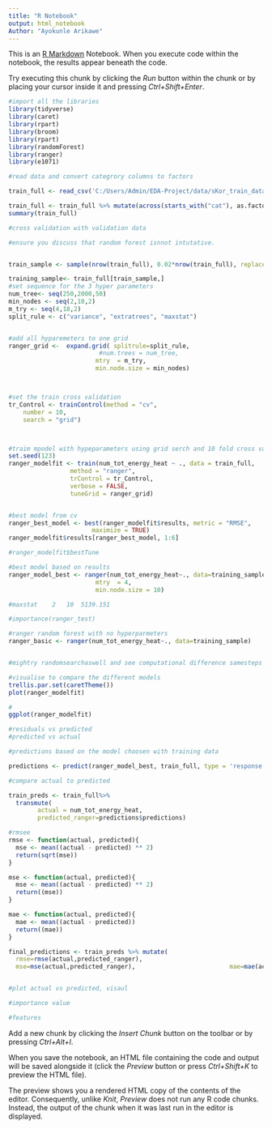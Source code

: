 ```yaml
---
title: "R Notebook"
output: html_notebook
Author: "Ayokunle Arikawe"
---
```


This is an [R Markdown](http://rmarkdown.rstudio.com) Notebook. When you execute code within the notebook, the results appear beneath the code. 

Try executing this chunk by clicking the *Run* button within the chunk or by placing your cursor inside it and pressing *Ctrl+Shift+Enter*. 

```r
#import all the libraries
library(tidyverse)
library(caret)
library(rpart)
library(broom)
library(rpart)
library(randomForest)
library(ranger)
library(e1071)


```
```r
#read data and convert categrory columns to factors

train_full <- read_csv('C:/Users/Admin/EDA-Project/data/sKor_train_data.csv')

train_full <- train_full %>% mutate(across(starts_with("cat"), as.factor))
summary(train_full)

```



```r
#cross validation with validation data

#ensure you discuss that random forest isnnot intutative.


train_sample <- sample(nrow(train_full), 0.02*nrow(train_full), replace = FALSE)

training_sample<- train_full[train_sample,]
#set sequence for the 3 hyper parameters
num_tree<- seq(250,2000,50)
min_nodes <- seq(2,10,2)
m_try <- seq(4,18,2)
split_rule <- c("variance", "extratrees", "maxstat")


#add all hyparemeters to one grid
ranger_grid <-  expand.grid( splitrule=split_rule,
                         #num.trees = num_tree, 
                        mtry  = m_try,
                        min.node.size = min_nodes)



#set the train cross validation
tr_Control <- trainControl(method = "cv",
    number = 10,
    search = "grid")



#traim mpodel with hypeparameters using grid serch and 10 fold cross validation
set.seed(123)
ranger_modelfit <- train(num_tot_energy_heat ~ ., data = train_full, 
                 method = "ranger", 
                 trControl = tr_Control,
                 verbose = FALSE, 
                 tuneGrid = ranger_grid)


#best model from cv
ranger_best_model <- best(ranger_modelfit$results, metric = "RMSE",
                       maximize = TRUE)
ranger_modelfit$results[ranger_best_model, 1:6]

#ranger_modelfit$bestTune

#best model based on results
ranger_model_best <- ranger(num_tot_energy_heat~., data=training_sample,splitrule="maxstat",
                        mtry  = 4,
                        min.node.size = 10)

#maxstat	2	10	5139.151

#importance(ranger_test)

#ranger random forest with no hyperparmeters
ranger_basic <- ranger(num_tot_energy_heat~., data=training_sample)



```
```r

#mightry randomsearchaswell and see computational difference samesteps as grid search
```
```r
#visualise to compare the different models
trellis.par.set(caretTheme())
plot(ranger_modelfit) 

#
ggplot(ranger_modelfit)

#residuals vs predicted
#predicted vs actual
```
```r

#predictions based on the model choosen with training data

predictions <- predict(ranger_model_best, train_full, type = 'response')

#compare actual to predicted

train_preds <- train_full%>% 
  transmute(
        actual = num_tot_energy_heat,
        predicted_ranger=predictions$predictions)

#rmsee
rmse <- function(actual, predicted){
  mse <- mean((actual - predicted) ** 2)
  return(sqrt(mse))
}

mse <- function(actual, predicted){
  mse <- mean((actual - predicted) ** 2)
  return((mse))
}

mae <- function(actual, predicted){
  mae <- mean((actual - predicted))
  return((mae))
}

final_predictions <- train_preds %>% mutate(
  rmse=rmse(actual,predicted_ranger),
  mse=mse(actual,predicted_ranger),                          mae=mae(actual,predicted_ranger))


#plot actual vs predicted, visaul

#importance value 

#features

```



Add a new chunk by clicking the *Insert Chunk* button on the toolbar or by pressing *Ctrl+Alt+I*.

When you save the notebook, an HTML file containing the code and output will be saved alongside it (click the *Preview* button or press *Ctrl+Shift+K* to preview the HTML file).

The preview shows you a rendered HTML copy of the contents of the editor. Consequently, unlike *Knit*, *Preview* does not run any R code chunks. Instead, the output of the chunk when it was last run in the editor is displayed.
